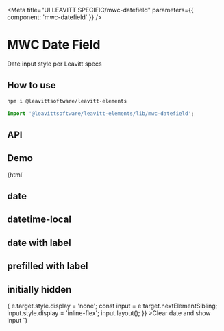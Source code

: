 

<Meta title="UI LEAVITT SPECIFIC/mwc-datefield" parameters={{ component: 'mwc-datefield' }} />

# MWC Date Field

Date input style per Leavitt specs

## How to use

```bash
npm i @leavittsoftware/leavitt-elements
```

```js
import '@leavittsoftware/leavitt-elements/lib/mwc-datefield';
```

## API

<ArgsTable of="mwc-datefield" />

## Demo

<Canvas withToolbar>
  <Story name="Docs">{html`<h2 demo>date</h2>
    <mwc-datefield></mwc-datefield>
    <h2 demo>datetime-local</h2>
    <mwc-datefield date-type="datetime-local"></mwc-datefield>
    <h2 demo>date with label</h2>
    <mwc-datefield label="date"></mwc-datefield>
    <h2 demo>prefilled with label</h2>
    <mwc-datefield label="date" value="2020-01-01"></mwc-datefield>
    <h2 demo>initially hidden</h2>
    <mwc-button
      @click=${async e => {
        e.target.style.display = 'none';
        const input = e.target.nextElementSibling;
        input.style.display = 'inline-flex';
        input.layout();
      }}
      >Clear date and show input</mwc-button
    >
    <mwc-datefield label="date" style="display:none;"></mwc-datefield> `}</Story>
</Canvas>
